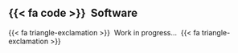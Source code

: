 ## {{< fa code >}} &nbsp;Software

{{< fa triangle-exclamation >}}&nbsp; Work in progress... &nbsp;{{< fa triangle-exclamation >}}
